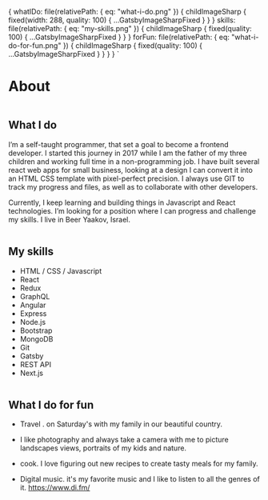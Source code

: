 

  {
    whatIDo: file(relativePath: { eq: "what-i-do.png" }) {
      childImageSharp {
        fixed(width: 288, quality: 100) {
          ...GatsbyImageSharpFixed
        }
      }
    }
    skills: file(relativePath: { eq: "my-skills.png" }) {
      childImageSharp {
        fixed(quality: 100) {
          ...GatsbyImageSharpFixed
        }
      }
    }
    forFun: file(relativePath: { eq: "what-i-do-for-fun.png" }) {
      childImageSharp {
        fixed(quality: 100) {
          ...GatsbyImageSharpFixed
        }
      }
    }
  }
`

# About

<AboutImage />
<Heading text="I'm Shlomi Cohen." />
<Subheading text="fed developer · technology addict · occasional designer · father and husband" />
<ImageWrapper>
  <Img fixed={props.data.whatIDo.childImageSharp.fixed} />
</ImageWrapper>

## What I do

I’m a self-taught programmer, that set a goal to become a frontend developer.
I started this journey in 2017 while I am the father of my three children and
working full time in a non-programming job. I have built several react web
apps for small business, looking at a design I can convert it into an HTML CSS
template with pixel-perfect precision. I always use GIT to track my progress
and files, as well as to collaborate with other developers.

Currently, I keep learning and building things in Javascript and React
technologies. I’m looking for a position where I can progress and challenge my
skills. I live in Beer Yaakov, Israel.

<ImageWrapper>
  <Img fixed={props.data.skills.childImageSharp.fixed} />
</ImageWrapper>

## My skills

<ul>
  <li>HTML / CSS / Javascript</li>
  <li>React</li>
  <li>Redux</li>
  <li>GraphQL</li>
  <li>Angular</li>
  <li>Express </li>
  <li>Node.js </li>
  <li>Bootstrap </li>
  <li>MongoDB </li>
  <li>Git </li>
  <li>Gatsby </li>
  <li>REST API </li>
  <li>Next.js </li>
</ul>
<ImageWrapper>
  <Img fixed={props.data.forFun.childImageSharp.fixed} />
</ImageWrapper>

## What I do for fun

- Travel . on Saturday's with my family in our beautiful country.

- I like photography and always take a camera with me to picture landscapes views, portraits of my kids and nature.

- cook. I love figuring out new recipes to create tasty meals for my family.

- Digital music. it's my favorite music and I like to listen to all the genres of it. https://www.di.fm/
